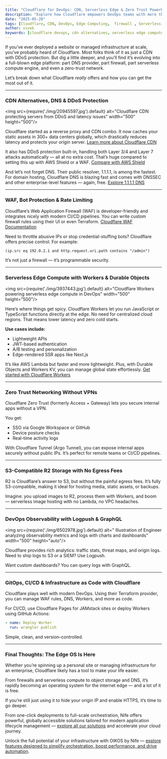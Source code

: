 ```yaml
---
title: "Cloudflare for DevOps: CDN, Serverless Edge & Zero Trust Powerhouse"
description: "Explore how Cloudflare empowers DevOps teams with more than just CDN — from serverless Workers and DNSSEC to zero trust networking and edge compute."
date: "2025-05-20"
tags: [Cloudflare, CDN, DevOps, Edge Computing,  firewall , Serverless, DNS, Security]
author: vivek
keywords: [cloudflare devops, cdn alternatives, serverless edge compute, firewall, dnssec, durable objects, cloudflare workers, zero trust, logpush, infrastructure as code]
---
```




If you’ve ever deployed a website or managed infrastructure at scale, you’ve probably heard of Cloudflare. Most folks think of it as just a CDN with DDoS protection. But dig a little deeper, and you’ll find it’s evolving into a full-blown edge platform: part DNS provider, part firewall, part serverless compute engine, and even a zero-trust network.

Let’s break down what Cloudflare *really* offers and how you can get the most out of it.

---

###  CDN Alternatives, DNS & DDoS Protection

<img src={require('./img/20945597.jpg').default}  alt="Cloudflare CDN protecting servers from DDoS and latency issues" width="500" height="500"/>
<br/>

Cloudflare started as a reverse proxy and CDN combo. It now caches your static assets in 300+ data centers globally, which drastically reduces latency and protects your origin server. [Learn more about Cloudflare CDN](https://www.cloudflare.com/cdn/)

It also has DDoS protection built-in, handling both Layer 3/4 and Layer 7 attacks automatically — all at no extra cost. That’s huge compared to setting this up with AWS Shield or a WAF. [Compare with AWS Shield](https://aws.amazon.com/shield/)

And let’s not forget DNS. Their public resolver, 1.1.1.1, is among the fastest. For domain hosting, Cloudflare DNS is blazing fast and comes with DNSSEC and other enterprise-level features — again, free. [Explore 1.1.1.1 DNS](https://1.1.1.1/)

---

###  WAF, Bot Protection & Rate Limiting


Cloudflare’s Web Application Firewall (WAF) is developer-friendly and integrates nicely with modern CI/CD pipelines. You can write custom firewall rules using their UI or even Terraform. [Cloudflare WAF Documentation](https://developers.cloudflare.com/waf/)

Need to throttle abusive IPs or stop credential-stuffing bots? Cloudflare offers precise control. For example:

```txt
(ip.src eq 192.0.2.1 and http.request.uri.path contains "/admin")
```

It’s not just a firewall — it’s programmable security.

---

###  Serverless Edge Compute with Workers & Durable Objects

<img  src={require('./img/3937443.jpg').default} alt="Cloudflare Workers powering serverless edge compute in DevOps" width="500" height="500"/>
<br/>

Here’s where things get spicy. Cloudflare Workers let you run JavaScript or TypeScript functions directly at the edge. No need for centralized cloud regions. That means lower latency and zero cold starts.

**Use cases include:**

* Lightweight APIs
* JWT-based authentication
* A/B testing and personalization
* Edge-rendered SSR apps like Next.js

It’s like AWS Lambda but faster and more lightweight. Plus, with Durable Objects and Workers KV, you can manage global state effortlessly. [Get started with Cloudflare Workers](https://developers.cloudflare.com/workers/)

---

###  Zero Trust Networking Without VPNs

Cloudflare Zero Trust (formerly Access + Gateway) lets you secure internal apps without a VPN.

You get:

* SSO via Google Workspace or GitHub
* Device posture checks
* Real-time activity logs

With Cloudflare Tunnel (Argo Tunnel), you can expose internal apps securely without public IPs. It’s perfect for remote teams or CI/CD pipelines.

---

###  S3-Compatible R2 Storage with No Egress Fees

R2 is Cloudflare’s answer to S3, but without the painful egress fees. It’s fully S3-compatible, making it ideal for hosting media, static assets, or backups.

Imagine: you upload images to R2, process them with Workers, and boom — serverless image hosting with no Lambda, no VPC headaches.

---

###  DevOps Observability with Logpush & GraphQL

<img  src={require('./img/6502978.jpg').default} alt=" Illustration of Engineer analyzing observability metrics and logs with charts and dashboards" width="500" height="auto"/>
<br/>

Cloudflare provides rich analytics: traffic stats, threat maps, and origin logs. Need to ship logs to S3 or a SIEM? Use Logpush.

Want custom dashboards? You can query logs with GraphQL.

---

###  GitOps, CI/CD & Infrastructure as Code with Cloudflare

Cloudflare plays well with modern DevOps. Using their Terraform provider, you can manage WAF rules, DNS, Workers, and more as code.

For CI/CD, use Cloudflare Pages for JAMstack sites or deploy Workers using GitHub Actions:

```yaml
- name: Deploy Worker
  run: wrangler publish
```

Simple, clean, and version-controlled.

---

###  Final Thoughts: The Edge OS Is Here

Whether you’re spinning up a personal site or managing infrastructure for an enterprise, Cloudflare likely has a tool to make your life easier.

From firewalls and serverless compute to object storage and DNS, it’s rapidly becoming an operating system for the internet edge — and a lot of it is free.

If you’re still just using it to hide your origin IP and enable HTTPS, it’s time to go deeper. 

From one-click deployments to full-scale orchestration, Nife offers powerful, globally accessible solutions tailored for modern application lifecycle management — [explore all our solutions](https://nife.io/solutions/) and accelerate your cloud journey.

Unlock the full potential of your infrastructure with OIKOS by Nife — [explore features designed to simplify orchestration, boost performance, and drive automation](https://nife.io/oikos/features).